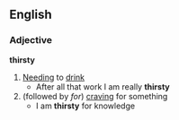 ==English==
===Adjective===
'''thirsty'''
#[[Need]]ing to [[drink]]
#* After all that work I am really '''thirsty'''
#(followed by ''for'') [[Crave|craving]] for something
#* I am '''thirsty''' for knowledge